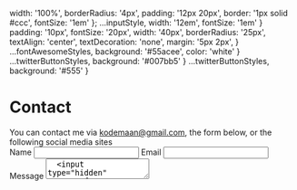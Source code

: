   width: '100%',
  borderRadius: '4px',
  padding: '12px 20px',
  border: '1px solid #ccc',
  fontSize: '1em'
}; 
  ...inputStyle,
  width: '12em',
  fontSize: '1em'
}
  padding: '10px',
  fontSize: '20px',
  width: '40px',
  borderRadius: '25px',
  textAlign: 'center',
  textDecoration: 'none',
  margin: '5px 2px',
}
  ...fontAwesomeStyles,
  background: '#55acee',
  color: 'white'
}
  ...twitterButtonStyles,
  background: '#007bb5'
}
  ...twitterButtonStyles,
  background: '#555'
}

# Contact

<link rel="stylesheet" href="https://cdnjs.cloudflare.com/ajax/libs/font-awesome/4.7.0/css/font-awesome.min.css" />
You can contact me via <a href="mailto:kodemaan@gmail.com">kodemaan@gmail.com</a>, the form below, or the following social media sites <br />
<a href="https://twitter.com/kodemaan" class="fa fa-twitter" style={twitterButtonStyles}></a>
<a href="https://www.linkedin.com/in/steven-smith-b4b5a41b/" class="fa fa-linkedin" style={linkedInStyles}></a>
<a href="https://www.github.com/kodemaan/" class="fa fa-github" style={githubStyles}></a>
<div style={{width: '50%'}}>
<form name="contact" method="post" action="https://mailthis.to/kodemaan@gmail.com" encType="multipart/form-data">
  <label for="name">Name</label>
  <input type="text" name="name" style={inputStyle}/>
  <label for="email">Email</label>
  <input type="email" name="_replyto" style={inputStyle} />
  <label for="message">Message</label>
  <textarea type="text" name="message" style={inputStyle} />
  <input type="hidden" name="_after" value="https://kodemaan-personal-site.netlify.com/" />
  <input type="hidden" name="_confirmation" value="Thank you for contacting me, I will respond shortly" />
  <input type="submit" value="Send" style={submitStyle} />
  <input type="hidden" name="form-name" value="contact" />
</form>
</div>